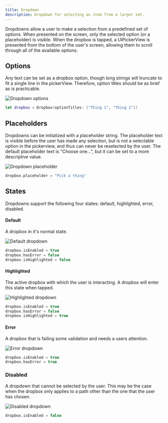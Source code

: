```yaml
---
title: Dropdown
description: Dropdown for selecting an item from a larger set.
---
```



<ComponentHeader data={props.data} />

Dropdowns allow a user to make a selection from a predefined set of options. When presented on the screen, only the selected option (or a placeholder) is visible. When the dropbox is tapped, a UIPickerView is presented from the bottom of the user's screen, allowing them to scroll through all of the available options.

## Options

Any text can be set as a dropbox option, though long strings will truncate to fit a single line in the pickerView. Therefore, option titles should be as brief as is practicable.

![Dropdown options](/img/ios/dropdown_options.png 'Dropdown options')

```swift
let dropbox = Dropbox(optionTitles: ["Thing 1", "Thing 2"])

```

## Placeholders

Dropdowns can be initialized with a placeholder string. The placeholder text is visible before the user has made any selection, but is not a selectable option in the pickerview, and thus can never be reselected by the user. The default placeholder text is "Choose one...", but it can be set to a more descriptive value.

![Dropdown placeholder](/img/ios/dropdown_placeholder.png 'Dropdown placeholder')

```swift
dropbox.placeholder = "Pick a thing"
```

## States

Dropdowns support the following four states: default, highlighted, error, disabled.

#### Default

A dropbox in it's normal state.

![Default dropdown](/img/ios/dropdown.png 'Default dropdown')

```swift
dropbox.isEnabled = true
dropbox.hasError = false
dropbox.isHighlighted = false
```

#### Highlighted

The active dropbox with which the user is interacting. A dropbox will enter this state when tapped.

![Highlighted dropdown](/img/ios/dropdown_highlighed.png 'Highlighted dropdown')

```swift
dropbox.isEnabled = true
dropbox.hasError = false
dropbox.isHighlighted = true
```

#### Error

A dropbox that is failing some validation and needs a users attention.

![Error dropdown](/img/ios/dropdown_error.png 'Error dropdown')

```swift
dropbox.isEnabled = true
dropbox.hasError = true
```

### Disabled

A dropdown that cannot be selected by the user. This may be the case when the dropbox only applies to a path other than the one that the user has chosen.

![Disabled dropdown](/img/ios/dropdown_disabled.png 'Disabled Dropdown')

```swift
dropbox.isEnabled = false
```

<ComponentFooter data={props.data} />
